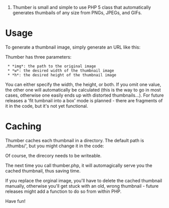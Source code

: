 #Thumber is small and simple to use PHP 5 class that automatically generates thumbails of any size from PNGs, JPEGs, and GIFs.


= Usage =

To generate a thumbnail image, simply generate an URL like this:

{{{http://yourserver.org/thumber.php?img=assets/abc.png&h=200}}}

Thumber has three parameters:

  * *img*: the path to the original image
  * *w*: the desired width of the thumbnail image
  * *h*: the desired height of the thumbnail image

You can either specify the width, the height, or both. If you omit one value, the other one will automatically be calculated (this is the way to go in most cases, otherwise one easily ends up with distorted thumbnails...). For future releases a 'fit tumbnail into a box' mode is planned - there are fragments of it in the code, but it's not yet functional.

= Caching =

Thumber caches each thumbnail in a directory. The default path is ./thumbs/', but you might change it in the code:

{{{define('PATH_TO_THUMBS', './thumbs/');}}}

Of course, the direcory needs to be writeable.

The next time you call thumber.php, it will automagically serve you the cached thumbnail, thus saving time.

If you replace the orginal image, you'll have to delete the cached thumbnail manually, otherwise you'll get stuck with an old, wrong thumbnail - future releases might add a function to do so from within PHP.

Have fun!
